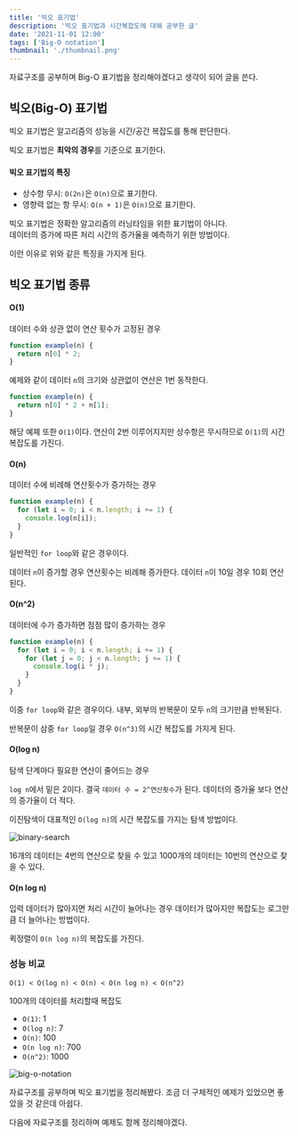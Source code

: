 ```yaml
---
title: '빅오 표기법'
description: '빅오 표기법과 시간복잡도에 대해 공부한 글'
date: '2021-11-01 12:00'
tags: ['Big-O notation']
thumbnail: './thumbnail.png'
---
```


자료구조를 공부하며 Big-O 표기법을 정리해야겠다고 생각이 되어 글을 쓴다.

## 빅오(Big-O) 표기법

빅오 표기법은 알고리즘의 성능을 시간/공간 복잡도를 통해 판단한다.

빅오 표기법은 **최악의 경우**를 기준으로 표기한다.

#### 빅오 표기법의 특징

- 상수항 무시: `O(2n)`은 `O(n)`으로 표기한다.
- 영향력 없는 항 무시: `O(n + 1)`은 `O(n)`으로 표기한다.

빅오 표기법은 정확한 알고리즘의 러닝타임을 위한 표기법이 아니다.  
데이터의 증가에 따른 처리 시간의 증가율을 예측하기 위한 방법이다.

이런 이유로 위와 같은 특징을 가지게 된다.

## 빅오 표기법 종류

#### O(1)

데이터 수와 상관 없이 연산 횟수가 고정된 경우

```javascript
function example(n) {
  return n[0] * 2;
}
```

예제와 같이 데이터 `n`의 크기와 상관없이 연산은 1번 동작한다.

```javascript
function example(n) {
  return n[0] * 2 + n[1];
}
```

해당 예졔 또한 `O(1)`이다. 연산이 2번 이루어지지만 상수항은 무시하므로 `O(1)`의 시간복잡도를 가진다.

#### O(n)

데이터 수에 비례해 연산횟수가 증가하는 경우

```javascript
function example(n) {
  for (let i = 0; i < n.length; i += 1) {
    console.log(n[i]);
  }
}
```

일반적인 `for loop`와 같은 경우이다.

데이터 `n`이 증가할 경우 연산횟수는 비례해 증가한다. 데이터 `n`이 10일 경우 10회 연산된다.

#### O(n^2)

데이터에 수가 증가하면 점점 많이 증가하는 경우

```javascript
function example(n) {
  for (let i = 0; i < n.length; i += 1) {
    for (let j = 0; j < n.length; j += 1) {
      console.log(i * j);
    }
  }
}
```

이중 `for loop`와 같은 경우이다. 내부, 외부의 반복문이 모두 `n`의 크기만큼 반복된다.

반복문이 삼중 `for loop`일 경우 `O(n^3)`의 시간 복잡도를 가지게 된다.

#### O(log n)

탐색 단계마다 필요한 연산이 줄어드는 경우

`log n`에서 밑은 2이다. 결국 `데이터 수 = 2^연산횟수`가 된다. 데이터의 증가율 보다 연산의 증가율이 더 적다.

이진탐색이 대표적인 `O(log n)`의 시간 복잡도를 가지는 탐색 방법이다.

![binary-search](./binary-search.png)

16개의 데이터는 4번의 연산으로 찾을 수 있고 1000개의 데이터는 10번의 연산으로 찾을 수 있다.

#### O(n log n)

입력 데이터가 많아지면 처리 시간이 늘어나는 경우
데이터가 많아지만 복잡도는 로그만큼 더 늘어나는 방법이다.

퀵정렬이 `O(n log n)`의 복잡도를 가진다.

### 성능 비교

`O(1) < O(log n) < O(n) < O(n log n) < O(n^2)`

100개의 데이터를 처리할때 복잡도

- `O(1)`: 1
- `O(log n)`: 7
- `O(n)`: 100
- `O(n log n)`: 700
- `O(n^2)`: 1000

![big-o-notation](./big-o-notation.png)

자료구조를 공부하며 빅오 표기법을 정리해봤다. 조금 더 구체적인 예제가 있었으면 좋았을 것 같은데 아쉽다.

다음에 자료구조를 정리하며 예제도 함께 정리해야겠다.
